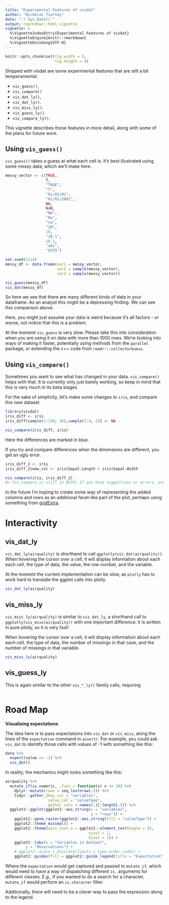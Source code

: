 ```yaml
---
title: "Experimental Features of visdat"
author: "Nicholas Tierney"
date: "`r Sys.Date()`"
output: rmarkdown::html_vignette
vignette: >
  %\VignetteIndexEntry{Experimental Features of visdat}
  %\VignetteEngine{knitr::rmarkdown}
  %\VignetteEncoding{UTF-8}
---
```


```r
knitr::opts_chunk$set(fig.width = 5, 
                      fig.height = 4)
```


Shipped with visdat are some experimental features that are still a bit temperamental:

- `vis_guess()`,
- `vis_compare()`
- `vis_dat_ly()`,
- `vis_dat_ly()`.
- `vis_miss_ly()`.
- `vis_guess_ly()`.
- `vis_compare_ly()`.

This vignette describes these features in more detail, along with some of the plans for future work.


## Using `vis_guess()`

`vis_guess()` takes a guess at what each cell is. It's best illustrated using some messy data, which we'll make here.

```r

messy_vector <- c(TRUE,
                  T,
                  "TRUE",
                  "T",
                  "01/01/01",
                  "01/01/2001",
                  NA,
                  NaN,
                  "NA",
                  "Na",
                  "na",
                  "10",
                  10,
                  "10.1",
                  10.1,
                  "abc",
                  "$%TG")

set.seed(1114)
messy_df <- data.frame(var1 = messy_vector,
                       var2 = sample(messy_vector),
                       var3 = sample(messy_vector))

```


```r

vis_guess(messy_df)
vis_dat(messy_df)

```

So here we see that there are many different kinds of data in your dataframe. As an analyst this might be a depressing finding. We can see this comparison above.

Here, you might just assume your data is weird because it's all factors - or worse, not notice that this is a problem.

At the moment `vis_guess` is very slow. Please take this into consideration when you are using it on data with more than 1000 rows. We're looking into ways of making it faster, potentially using methods from the `parallel` package, or extending the c++ code from `readr:::collectorGuess`.

## Using `vis_compare()`

Sometimes you want to see what has changed in your data. `vis_compare()` helps with that. It is currently only just barely working, so keep in mind that this is very much in its beta stages.

For the sake of simplicity, let's make some changes to `iris`, and compare this new dataset.

```r
library(visdat)
iris_diff <- iris
iris_diff[sample(1:150, 30),sample(1:4, 2)] <- NA

vis_compare(iris_diff, iris)

```

Here the differences are marked in blue.

If you try and compare differences when the dimensions are different, you get an ugly error.

```r

iris_diff_2 <- iris
iris_diff_2$new_col <- iris$Sepal.Length + iris$Sepal.Width

vis_compare(iris, iris_diff_2)
#> vis_compare is still in BETA! If you have suggestions or errors, post an issue at https://github.com/njtierney/visdat/issuesthe condition has length > 1 and only the first element will be usedError: `.x` (5) and `.y` (6) are different lengths
```

In the future I'm hoping to create some way of representing the added columns and rows as an additional facet-like part of the plot, perhaps using something from [gridExtra](https://cran.r-project.org/web/packages/gridExtra/vignettes/arrangeGrob.html).

# Interactivity

## vis_dat_ly

`vis_dat_ly(airquality)` is shorthand to call `ggplotly(vis_dat(airquality))`. When hovering the cursor over a cell, it will display information about each each cell, the type of data, the value, the row number, and the variable.

At the moment the current implementation can be slow, as `plotly` has to work hard to translate the ggplot calls into plotly.

```r
vis_dat_ly(airquality)
```


## vis_miss_ly

`vis_miss_ly(airquality)` is similar to `vis_dat_ly`, a shorthand call to `ggplotly(vis_miss(airquality))` with one important difference: it is written in pure plotly, so it is very fast!

When hovering the cursor over a cell, it will display information about each each cell, the type of data, the number of missings in that case, and the number of missings in that variable.

```r

vis_miss_ly(airquality)

```

## vis_guess_ly

This is again similar to the other `vis_*_ly()` family calls, requiring 

```r

```


# Road Map

**Visualising expectations**

The idea here is to pass expectations into `vis_dat` or `vis_miss`, along the lines of the `expectation` command in `assertr`. For example, you could ask `vis_dat` to identify those cells with values of -1 with something like this:

```r

data %>% 
  expect(value == -1) %>%
  vis_dat()

```

In reality, the mechanics might looks something like this:

```r
airquality %>%
  mutate_if(is.numeric, .funs = function(x) x <= 10) %>%
    dplyr::mutate(rows = seq_len(nrow(.))) %>%
    tidyr::gather_(key_col = "variables",
                   value_col = "valueType",
                   gather_cols = names(.)[-length(.)]) %>%
  ggplot2::ggplot(ggplot2::aes_string(x = "variables",
                                      y = "rows")) +
    ggplot2::geom_raster(ggplot2::aes_string(fill = "valueType")) +
    ggplot2::theme_minimal() +
    ggplot2::theme(axis.text.x = ggplot2::element_text(angle = 45,
                                     vjust = 1,
                                     hjust = 1)) +
    ggplot2::labs(x = "Variables in Dataset",
         y = "Observations") +
    # ggplot2::scale_x_discrete(limits = type_order_index) +
    ggplot2::guides(fill = ggplot2::guide_legend(title = "Expectation"))
```

Where the `expectation` would get captured and passed to `mutate_if`, which would need to have a way of dispatching different `is.` arguments for different classes. E.g., if you wanted to do a search for a character, `mutate_if` would perform an `is.character` filter.

Additionally, there will need to be a clever way to pass the expression along to the legend.
